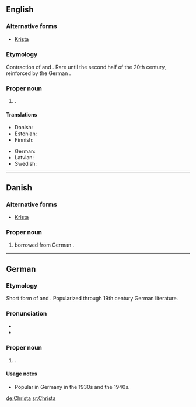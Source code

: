 ==English==

===Alternative forms===
* [[Krista]]

===Etymology===
Contraction of {{term|Christina|lang=en}} and {{term|Christiana|lang=en}}. Rare until the second half of the 20th century, reinforced by the German {{term|Christa|lang=de}}.

===Proper noun===
{{en-proper noun}}

# {{given name|female|from=Ancient Greek}}.

====Translations====
{{trans-top|female given name}}
* Danish: {{t|da|Christa}}
* Estonian: {{t|et|Krista}}
* Finnish: {{t|fi|Krista}}
{{trans-mid}}
* German: {{t+|de|Christa}}
* Latvian: {{t|lv|Krista}}
* Swedish: {{t|sv|Krista}}
{{bottom}}

----

==Danish==

===Alternative forms===
* [[Krista]]

===Proper noun===
{{infl|da|proper noun}}

# {{given name|female|lang=da}} borrowed from German {{term|Christa|lang=de}}.

----

==German==

===Etymology===
Short form of {{term|Christiane|lang=de}} and {{term|Christina|lang=de}}. Popularized through 19th century German literature.

===Pronunciation===
* {{IPA|/ˈkʀɪsta/|lang=de}}
* {{audio|De-Christa.ogg|audio}}

===Proper noun===
{{infl|de|proper noun|g=f}}

# {{given name|female|lang=de}}.

====Usage notes====
* Popular in Germany in the 1930s and the 1940s.

[[de:Christa]]
[[sr:Christa]]